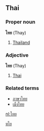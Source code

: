 ==Thai==
===Proper noun===
'''ไทย''' (Thay)

#[[Thailand]]

===Adjective===
'''ไทย''' (Thay)

#[[Thai]]

===Related terms===
*[[ภาษาไทย]]
*[[เมืงไทย]]

[[Category:Thai language|ทไย]]

[[nl:ไทย]]